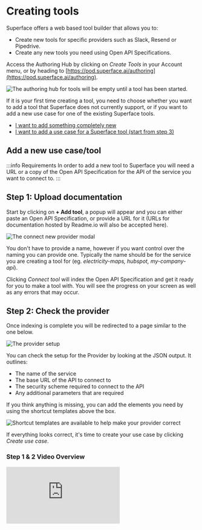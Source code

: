 # Creating tools

Superface offers a web based tool builder that allows you to:

- Create new tools for specific providers such as Slack, Resend or Pipedrive.
- Create any new tools you need using Open API Specifications.

Access the Authoring Hub by clicking on _Create Tools_ in your Account menu, or by heading to [https://pod.superface.ai/authoring](https://pod.superface.ai/authoring).

![The authoring hub for tools will be empty until a tool has been started.](/img/tools/authoring-index.png)

If it is your first time creating a tool, you need to choose whether you want to add a tool that Superface does not currently support, or if you want to add a new use case for one of the existing Superface tools.

- [I want to add something completely new](#add-a-new-tool)
- [I want to add a use case for a Superface tool (start from step 3)](#step-3-create-a-use-case)

## Add a new use case/tool

:::info Requirements
In order to add a new tool to Superface you will need a URL or a copy of the Open API Specification for the API of the service you want to connect to.
:::

## Step 1: Upload documentation

Start by clicking on **+ Add tool**, a popup will appear and you can either paste an Open API Specification, or provide a URL for it (URLs for documentation hosted by Readme.io will also be accepted here).

![The connect new provider modal](/img/tools/authoring-provider-input.png)

You don't have to provide a name, however if you want control over the naming you can provide one. Typically the name should be for the service you are creating a tool for (eg. _electricity-maps, hubspot, my-company-api_).

Clicking _Connect tool_ will index the Open API Specification and get it ready for you to make a tool with. You will see the progress on your screen as well as any errors that may occur.

## Step 2: Check the provider

Once indexing is complete you will be redirected to a page similar to the one below.

![The provider setup](/img/tools/authoring-check-provider.png)

You can check the setup for the Provider by looking at the JSON output. It outlines:

- The name of the service
- The base URL of the API to connect to
- The security scheme required to connect to the API
- Any additional parameters that are required

If you think anything is missing, you can add the elements you need by using the shortcut templates above the box.

![Shortcut templates are available to help make your provider correct](/img/tools/authoring-shortcut-templates.png)

If everything looks correct, it's time to create your use case by clicking _Create use case_.

### Step 1 & 2 Video Overview

<div
  style={{
    position: 'relative',
    paddingBottom: '68.3385579937304%',
    height: 0,
  }}
>
  <iframe
    src="https://www.loom.com/embed/7a294f93c6f14a8c9d1ff51cad91c83b?sid=23a86b3d-a7c2-4c3b-addb-1396edb6d7e5"
    frameBorder={0}
    webkitallowfullscreen=""
    mozallowfullscreen=""
    allowFullScreen=""
    style={{
      position: 'absolute',
      top: 0,
      left: 0,
      width: '100%',
      height: '100%',
    }}
  />
</div>

## Step 3: Create a use case

Before defining your use case, you must install the provider for the tool. You can do this by clicking on _Install_. Once complete, you can proceed with writing your use case prompt.

![First you must install the provider](/img/tools/authoring-install-first.png)

Next, define what the action for your tool should take by writing it out as natural language. For example, with this _dbt_ tool, we want to invite new users to our account:

![Write your use case prompt as a natural language input](/img/tools/authoring-prompt-example.png)

Click **Create new use case** to continue.

Superface will then determine how to achieve your use case using the documentation you provided earlier.

![Superface determines how to achieve a use case and shows you progress](/img/tools/authoring-working-on-use-case.png)

### Step 3 Video Overview

<div
  style={{
    position: 'relative',
    paddingBottom: '61.91222570532916%',
    height: 0,
  }}
>
  <iframe
    src="https://www.loom.com/embed/4a0e3c28316944678149c07647ee55c8?sid=7192706e-7f6a-4114-962d-649901c0556e"
    frameBorder={0}
    webkitallowfullscreen=""
    mozallowfullscreen=""
    allowFullScreen=""
    style={{
      position: 'absolute',
      top: 0,
      left: 0,
      width: '100%',
      height: '100%',
    }}
  />
</div>

## Step 4: Test and edit

After Superface determines what is required by the API to achieve your use case, you will see a page that looks similar to the one below.

![The profile tester](/img/tools/authoring-profile-test.png)

There are three areas on this page:

The **use case interface** defines the expected inputs that are needed to make your use case possible, as well as what a successful response will look like. This is determined from the documentation you provided.

The **chat window** on the right is pre-populated with your requested use case prompt. You can test it directly from here to see if you get the response you are looking for.

First, test your prompt to see what you get.

![Missing configuration](/img/tools/authoring-config-missing.png)

In order to complete requests with your tool, Superface needs the correct authorization. If this is not already set up, you will be asked to configure it. Click on _Configure_ to enter the API credentials.

If you are happy with the output from your prompt, you can move on to installing it.

If you think your prompt can do better, you can choose to _Change the inital prompt_ and provide greater specificity.

### Step 4 Video Overview

<div
  style={{
    position: 'relative',
    paddingBottom: '75.51020408163265%',
    height: 0,
  }}
>
  <iframe
    src="https://www.loom.com/embed/71c87f6d8e1844068f43d058aba18362?sid=d5dc1286-da1d-4e66-b116-6f01a47d0097"
    frameBorder={0}
    webkitallowfullscreen=""
    mozallowfullscreen=""
    allowFullScreen=""
    style={{
      position: 'absolute',
      top: 0,
      left: 0,
      width: '100%',
      height: '100%',
    }}
  />
</div>

## Step 5: Install your tool

To install your tool click on _Install use case_. A modal will appear with the files that are going to be installed on your account. This is for information only.

![The installation modal](/img/tools/authoring-files-to-be-installed.png)

Superface now has everything it needs to provide the capability you requested.

Click on **Install use case** again to add it to your list of tools.
